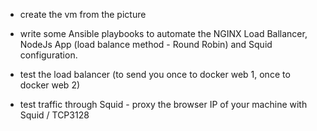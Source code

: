 - create the vm from the picture

- write some Ansible playbooks to automate the NGINX Load Ballancer, NodeJs App (load balance method - Round Robin) and Squid configuration.

- test the load balancer (to send you once to docker web 1, once to docker web 2)

- test traffic through Squid - proxy the browser IP of your machine with Squid / TCP3128